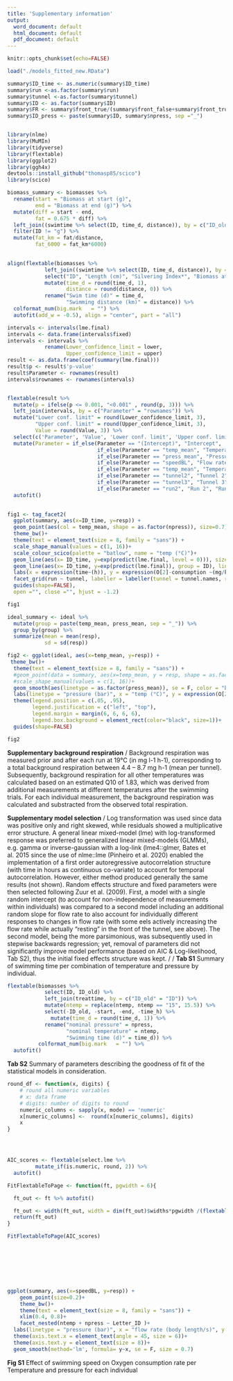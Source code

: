 ```yaml
---
title: 'Supplementary information'
output:
  word_document: default
  html_document: default
  pdf_document: default
---
```


```r
knitr::opts_chunk$set(echo=FALSE)

load("./models_fitted_new.RData")

summary$ID_time <- as.numeric(summary$ID_time)
summary$run <-as.factor(summary$run)
summary$tunnel <-as.factor(summary$tunnel)
summary$ID <- as.factor(summary$ID)
summary$FR <- summary$front_true/(summary$front_false+summary$front_true)
summary$ID_press <- paste(summary$ID, summary$npress, sep ="_")


library(nlme)
library(MuMIn)
library(tidyverse)
library(flextable)
library(ggplot2)
library(ggh4x)
devtools::install_github("thomasp85/scico")
library(scico)


```
```r
biomass_summary <- biomasses %>% 
  rename(start = "Biomass at start (g)",
         end = "Biomass at end (g)") %>% 
  mutate(diff = start - end,
         fat = 0.675 * diff) %>% 
  left_join((swimtime %>% select(ID, time_d, distance)), by = c("ID_old" = "ID")) %>% 
  filter(ID != "g") %>% 
  mutate(fat_km = fat/distance,
         fat_6000 = fat_km*6000)
  

align(flextable(biomasses %>%
            left_join((swimtime %>% select(ID, time_d, distance)), by = c("ID_old" = "ID")) %>% 
            select("ID", "Length (cm)", "Silvering Index*", "Biomass at start (g)", "Biomass at end (g)", "Fat at start (% WM)", "Fat at end (% WM)", "Silvering Index*", "time_d", "distance") %>%
            mutate(time_d = round(time_d, 1),
                   distance = round(distance, 0)) %>% 
            rename("Swim time (d)" = time_d,
                   "Swimming distance (km)" = distance)) %>% 
  colformat_num(big.mark   = "") %>%
  autofit(add_w = -0.5), align = "center", part = "all")
```
```r

intervals <- intervals(lme.final)
intervals <- data.frame(intervals$fixed)
intervals <- intervals %>%
            rename(Lower_confidence_limit = lower,
                   Upper_confidence_limit = upper)
result <- as.data.frame(coef(summary(lme.final)))
result$p <- result$'p-value'
result$Parameter <- rownames(result)
intervals$rownames <- rownames(intervals)


flextable(result %>%
  mutate(p = ifelse(p <= 0.001, "<0.001" , round(p, 3))) %>%
  left_join(intervals, by = c("Parameter" = "rownames")) %>%
  mutate("Lower conf. limit" = round(Lower_confidence_limit, 3),
         "Upper conf. limit" = round(Upper_confidence_limit, 3),
         Value = round(Value, 3)) %>%
  select(c('Parameter', 'Value', 'Lower conf. limit', 'Upper conf. limit', 'p')) %>% 
  mutate(Parameter = if_else(Parameter == "(Intercept)", "Intercept", 
                             if_else(Parameter == "temp_mean", "Temperature",
                             if_else(Parameter == "press_mean", "Pressure",
                             if_else(Parameter == "speedBL", "Flow rate",
                             if_else(Parameter == "temp_mean", "Temperature",
                             if_else(Parameter == "tunnel2", "Tunnel 2",
                             if_else(Parameter == "tunnel3", "Tunnel 3",
                             if_else(Parameter == "run2", "Run 2", "Run 3")))))))))) %>%
  autofit() 
 

```
```r

fig1 <- tag_facet2(
  ggplot(summary, aes(x=ID_time, y=resp)) +
  geom_point(aes(col = temp_mean, shape = as.factor(npress)), size=0.7) +
  theme_bw()+
  theme(text = element_text(size = 8, family = "sans")) +
  scale_shape_manual(values = c(1, 16))+
  scale_colour_scico(palette = "batlow", name = "temp (°C)")+
  geom_line(aes(x= ID_time, y=exp(predict(lme.final, level = 0))), size = 0.4)+
  geom_line(aes(x= ID_time, y=exp(predict(lme.final)), group = ID), linetype = "dashed", size = 0.4)+
  labs(x = expression(time~(h)), y = expression(O[2]-consumption ~(mg/kg %*% h^-1)))+
  facet_grid(run ~ tunnel, labeller = labeller(tunnel = tunnel.names, run = run.names))+
  guides(shape=FALSE),
  open ="", close ="", hjust = -1.2) 

fig1
```
```r


ideal_summary <- ideal %>%
  mutate(group = paste(temp_mean, press_mean, sep = "_")) %>% 
  group_by(group) %>% 
  summarize(mean = mean(resp),
            sd = sd(resp))

fig2 <- ggplot(ideal, aes(x=temp_mean, y=resp)) +
 theme_bw()+
  theme(text = element_text(size = 8, family = "sans")) +
  #geom_point(data = summary, aes(x=temp_mean, y = resp, shape = as.factor(npress)), size = 0.9, color = "grey75")+
  #scale_shape_manual(values = c(1, 16))+
  geom_smooth(aes(linetype = as.factor(press_mean)), se = F, color = "black", method = "loess", formula = y~x, size = 0.8)+
  labs(linetype = "pressure (bar)", x = "temp (°C)", y = expression(O[2]-consumption ~(mg/kg %*% h^-1)))+
  theme(legend.position = c(.05, .95),
        legend.justification = c("left", "top"),
        legend.margin = margin(6, 6, 6, 6),
        legend.box.background = element_rect(color="black", size=1))+
  guides(shape=FALSE)

fig2

```
**Supplementary background respiration**
/
Background respiration was measured prior and after each run at 19°C (in mg l-1 h-1), corresponding to a total background respiration between 4.4 – 8.7 mg h-1 (mean per tunnel). Subsequently, background respiration for all other temperatures was calculated based on an estimated Q10 of 1.83, which was derived from additional measurements at different temperatures after the swimming trials. For each individual measurement, the background respiration was calculated and substracted from the observed total respiration. 

**Supplementary model selection**
/
Log transformation was used since data was positive only and right skewed, while residuals showed a multiplicative error structure. A general linear mixed-model (lme) with log-transformed response was preferred to generalized linear mixed-models (GLMMs), e.g. gamma or inverse-gaussian with a log-link (lme4::glmer, Bates et al. 2015 since the use of nlme::lme (Pinheiro et al. 2020) enabled the implementation of a first order autoregressive autocorrelation structure (with time in hours as continuous co-variate) to account for temporal autocorrelation. However, either method produced generally the same results (not shown).
Random effects structure and fixed parameters were then selected following Zuur et al. (2009). First, a model with a single random intercept (to account for non-independence of measurements within individuals) was compared to a second model including an additional random slope for flow rate to also account for individually different responses to changes in flow rate (with some eels actively increasing the flow rate while actually “resting” in the front of the tunnel, see above). 
The second model, being the more parsimonious, was subsequently used in stepwise backwards regression; yet, removal of parameters did not significantly improve model performance (based on AIC & Log-likelihood, Tab S2), thus the initial fixed effects structure was kept.
/
/
**Tab S1** Summary of swimming time per combination of temperature and pressure by individual.

```r
flextable(biomasses %>%
            select(ID, ID_old) %>% 
            left_join(treattime, by = c("ID_old" = "ID")) %>%
            mutate(ntemp = replace(ntemp, ntemp == "15", 15.5)) %>% 
            select(-ID_old, -start, -end, -time_h) %>%
              mutate(time_d = round(time_d, 1)) %>% 
            rename("nominal pressure" = npress,
                   "nominal temperature" = ntemp,
                   "Swimming time (d)" = time_d)) %>% 
          colformat_num(big.mark   = "") %>%
  autofit()

```

**Tab S2** Summary of parameters describing the goodness of fit of the statistical models in consideration.

```r

round_df <- function(x, digits) {
    # round all numeric variables
    # x: data frame 
    # digits: number of digits to round
    numeric_columns <- sapply(x, mode) == 'numeric'
    x[numeric_columns] <-  round(x[numeric_columns], digits)
    x
}




AIC_scores <- flextable(select.lme %>%
         mutate_if(is.numeric, round, 2)) %>%   
  autofit()

FitFlextableToPage <- function(ft, pgwidth = 6){

  ft_out <- ft %>% autofit()

  ft_out <- width(ft_out, width = dim(ft_out)$widths*pgwidth /(flextable_dim(ft_out)$widths))
  return(ft_out)
}

FitFlextableToPage(AIC_scores)
 
```

\
\
\
\

```r

ggplot(summary, aes(x=speedBL, y=resp)) +
    geom_point(size=0.2)+ 
    theme_bw()+
    theme(text = element_text(size = 8, family = "sans")) +
    xlim(0.4, 0.8)+
    facet_nested(ntemp + npress ~ Letter_ID )+
  labs(linetype = "pressure (bar)", x = "flow rate (body length/s)", y = expression(O[2]-consumption ~(mg/kg %*% h^-1)))+
  theme(axis.text.x = element_text(angle = 45, size = 6))+
  theme(axis.text.y = element_text(size = 8))+
  geom_smooth(method='lm', formula= y~x, se = F, size = 0.7)
```

**Fig S1** Effect of swimming speed on Oxygen consumption rate per Temperature and pressure for each individual
